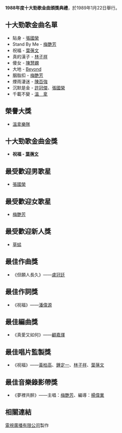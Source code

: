 {{Unreferenced|time=2022-01-30T00:32:44+00:00}}
'''1988年度十大勁歌金曲頒獎典禮'''，於1989年1月22日舉行。

== 十大勁歌金曲名單 ==
*貼身 - [[張國榮|張國榮]] 
*Stand By Me - [[梅艷芳|梅艷芳]]
*祝福 - [[葉蒨文|葉蒨文]]
*真的漢子 - [[林子祥|林子祥]]
*傻女 - [[陳慧嫻|陳慧嫻]]
*大地 - [[Beyond|Beyond]]
*胭脂扣 - [[梅艷芳|梅艷芳]]
*煙雨淒迷 - [[陳百強|陳百強]]
*沉默是金 - [[許冠傑|許冠傑]]、[[張國榮|張國榮]]
*千載不變 - [[溫拿樂隊|溫　拿]]

== 榮譽大獎 ==
*[[溫拿樂隊|溫拿樂隊]]

== 十大勁歌金曲金獎 ==
*'''祝福 - [[葉蒨文|葉蒨文]]'''

== 最受歡迎男歌星 ==
*[[張國榮|張國榮]]

== 最受歡迎女歌星 ==
*[[梅艷芳|梅艷芳]]

== 最受歡迎新人獎 ==
*[[草蜢|草蜢]]

== 最佳作曲獎 ==
*《但願人長久》——[[盧冠廷|盧冠廷]]

== 最佳作詞獎 ==
*《祝福》——[[潘偉源|潘偉源]]

== 最佳編曲獎 ==
*《真愛又如何》——[[顧嘉煇|顧嘉煇]]

== 最佳唱片監製獎 ==
*《祝福》——[[黃柏高|黃柏高]]、[[鍾定一|鍾定一]]、[[林子祥|林子祥]]、[[葉蒨文|葉蒨文]]

== 最佳音樂錄影帶獎 ==
*《夢裡共醉》——主唱：[[梅艷芳|梅艷芳]]、編導：[[楊偉業|楊偉業]]

== 相關連結 ==
[[電視廣播有限公司|電視廣播有限公司]]製作

{{十大勁歌金曲頒獎典禮}}
{{香港音乐颁奖典礼}}